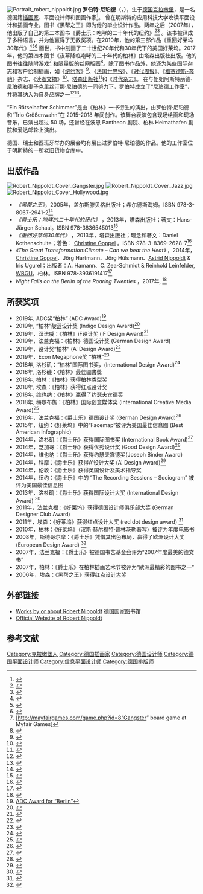 {{coi|time=2021-06-01}}
{{advert|time=2021-06-01}}
[[File:Portrait_robert_nippoldt.jpg|thumb]]
'''罗伯特·尼珀德'''（{{lang-de|Robert Nippoldt}}，{{bd|1977年}}），生于[[德国|德国]][[克拉嫩堡|克拉嫩堡]]，是一名德国籍[[插画家|插画家]]、平面设计师和图画作家<ref>{{Cite web |url=http://www.taschen.com/pages/en/community/video/37407.robert_nippoldt_the_book_artist.htm |title=Robert Nippoldt – The Book Artist |accessdate=2015-04-23 |archive-date=2014-11-03 |archive-url=https://web.archive.org/web/20141103185201/http://www.taschen.com/pages/en/community/video/37407.robert_nippoldt_the_book_artist.htm |dead-url=no }}</ref>。
曾在明斯特的应用科技大学攻读平面设计和插画专业。图书《黑帮之王》即为他的毕业设计作品。两年之后（2007年），他出版了自己的第二本图书《爵士乐：咆哮的二十年代的纽约》<ref>{{Cite web |url=http://en.vogue.fr/fashion-culture/fashion-books/diaporama/fitzgerald-flashback-great-gatsby-jazz-age-new-york-book/12971 |title=“Jazz.New York in the Roaring Twenties” at VOGUE |accessdate=2015-04-23 |archive-date=2016-11-13 |archive-url=https://web.archive.org/web/20161113045049/http://en.vogue.fr/fashion-culture/fashion-books/diaporama/fitzgerald-flashback-great-gatsby-jazz-age-new-york-book/12971 |dead-url=no }}</ref><ref>{{Cite web |url=http://www.eslite.com/product.aspx?pgid=1002167382228256 |title=“Jazz” on Eslite |access-date=2015-04-23 |archive-date=2018-09-05 |archive-url=https://web.archive.org/web/20180905180155/http://www.eslite.com/product.aspx?pgid=1002167382228256 |dead-url=no }}</ref> 。该书被译成了多种语言，并为他赢得了无数奖项。在2010年，他的第三部作品《重回好莱坞30年代》<ref>{{Cite web |url=http://www.vanityfair.com/hollywood/photos/2014/11/hollywood-1930s-illustrations |title=“Hollywood in the 1930s” at Vanity Fair |accessdate=2015-04-23 |archive-date=2017-06-19 |archive-url=https://web.archive.org/web/20170619043039/http://www.vanityfair.com/hollywood/photos/2014/11/hollywood-1930s-illustrations |dead-url=no }}</ref><ref>{{Cite web |url=http://www.gq-magazine.co.uk/entertainment/articles/2014-11/14/hollywood-in-the-30s-gallery-taschen |title=Review of the book “Hollywood” at GQ Magazine |accessdate=2015-04-23 |archive-date=2015-11-21 |archive-url=https://web.archive.org/web/20151121042100/http://www.gq-magazine.co.uk/entertainment/articles/2014-11/14/hollywood-in-the-30s-gallery-taschen |dead-url=no }}</ref><ref>{{Cite web |url=http://m.jiemian.com/article/210891.html |title=“Hollywood” at Jiemian |access-date=2015-04-23 |archive-date=2018-09-05 |archive-url=https://web.archive.org/web/20180905223300/https://m.jiemian.com/article/210891.html |dead-url=no }}</ref> 面世，书中刻画了二十世纪20年代和30年代下的美国好莱坞。2017年，他的第四本图书《夜幕降临咆哮的二十年代的柏林》由塔森出版社出版。他的图书往往随附游戏<ref>[http://mayfairgames.com/game.php?id=8“Gangster” board game at Myfair Games]{{dead link|date=2018年4月 |bot=InternetArchiveBot |fix-attempted=yes }}</ref> 和限量版的丝网版画<ref>{{Cite web |url=http://nippoldt.de/en/silkscreens |title=Silkscreens by Robert Nippoldt |accessdate=2015-04-23 |archive-date=2015-04-04 |archive-url=https://web.archive.org/web/20150404115501/http://nippoldt.de/en/silkscreens |dead-url=no }}</ref>。除了图书作品外，他还为某些国际杂志和客户绘制插画，如《[[纽约客|纽约客]]》<ref>{{Cite web |url=http://www.newyorker.com/magazine/2013/11/25/roman-conquests |title=“The Great Beauty”, illustration by Robert Nippoldt for The New Yorker |accessdate=2015-04-23 |archive-date=2017-11-14 |archive-url=https://web.archive.org/web/20171114093536/https://www.newyorker.com/magazine/2013/11/25/roman-conquests |dead-url=no }}</ref>、《[[法国世界报|法国世界报]]》、《[[时代周报|时代周报]]》、《[[梅赛德斯-奔驰|梅赛德斯-奔驰]]》杂志、《[[读者文摘|读者文摘]]》<ref>{{Cite web |url=http://www.readersdigest.co.uk/inspire/life-skills/becoming-jazz-singer-my-30s |title=“Becoming a jazz singer in my 30s”, illustration by Robert Nippoldt for Reader’s Digest |accessdate=2015-04-23 |archive-date=2015-03-17 |archive-url=https://archive.is/20150317112945/http://www.readersdigest.co.uk/inspire/life-skills/becoming-jazz-singer-my-30s |dead-url=yes }}</ref>、[[塔森出版社|塔森出版社]]<ref>{{Cite web |url=http://www.taschen.com/pages/en/search/result.1.htm?show_all=catalogue&search_string=nippoldt |title=Robert Nippoldt at TASCHEN |accessdate=2015-04-23 |archive-date=2015-04-02 |archive-url=https://web.archive.org/web/20150402143735/http://www.taschen.com/pages/en/search/result.1.htm?show_all=catalogue&search_string=nippoldt |dead-url=no }}</ref>和《[[时代杂志|时代杂志]]》。
在与姐姐阿斯特丽德·尼珀德和妻子克里丝汀娜·尼珀德的一同努力下，罗伯特成立了“尼珀德工作室”，并将其纳入为自身品牌之一<ref>{{Cite web |url=http://studionippoldt.de/en/ |title=Studio Nippoldt |accessdate=2015-04-23 |archive-date=2015-04-06 |archive-url=https://web.archive.org/web/20150406150336/http://www.studionippoldt.de/en/ |dead-url=no }}</ref><ref>{{Cite web |url=http://www.newyorker.com/magazine/2014/03/31/change-agents |title=“The Americans”, illustration by Studio Nippoldt for The New Yorker |accessdate=2015-04-23 |archive-date=2018-01-18 |archive-url=https://web.archive.org/web/20180118075657/https://www.newyorker.com/magazine/2014/03/31/change-agents |dead-url=no }}</ref>。

“Ein Rätselhafter Schimmer”是由《柏林》一书衍生的演出，由罗伯特·尼珀德和“Trio Größenwahn”在 2015-2018 年间创作。该舞台表演包含现场绘画和现场音乐，已演出超过 50 场，还曾经在波恩 Pantheon 剧院、柏林 Heimathafen 剧院和爱达邮轮上演出。

德国、瑞士和西班牙举办的展会均有展出过罗伯特·尼珀德的作品。他的工作室位于明斯特的一所老旧货物仓库中。

== 出版作品 ==
[[File:Robert_Nippoldt_Cover_Gangster.jpg|thumb]]
[[File:Robert_Nippoldt_Cover_Jazz.jpg|thumb]]
[[File:Robert_Nippoldt_Cover_Hollywood.jpg|thumb]]  
* ''《黑帮之王》''，2005年，盖尔斯滕贝格出版社；希尔德斯海姆。ISBN 978-3-8067-2941-2<ref>{{Cite web |url=http://gerstenberg-verlag.de/index.php?id=detailansicht&url_ISBN=9783806729412&highlight=gangster |title=“Gangster.Die Bosse von Chicago” at Gerstenberg Verlag |accessdate=2015-04-23 |archive-date=2016-03-08 |archive-url=https://web.archive.org/web/20160308112629/http://www.gerstenberg-verlag.de/index.php?id=detailansicht&url_ISBN=9783806729412&highlight=gangster |dead-url=no }}</ref>
* ''《爵士乐：咆哮的二十年代的纽约》'' ，2013年，塔森出版社；著文：Hans-Jürgen Schaal。ISBN 978-3836545013<ref>{{Cite web |url=http://www.taschen.com/pages/en/catalogue/popculture/all/02875/facts.jazz_new_york_in_the_roaring_twenties.htm |title=“Jazz.New York in the Roaring Twenties” at TASCHEN |accessdate=2015-04-23 |archive-date=2015-09-24 |archive-url=https://web.archive.org/web/20150924113438/http://www.taschen.com/pages/en/catalogue/popculture/all/02875/facts.jazz_new_york_in_the_roaring_twenties.htm |dead-url=no }}</ref>
* ''《重回好莱坞30年代》'' ，2013年，塔森出版社；理念和著文：Daniel Kothenschulte；着色： [[Christine_Goppel|Christine Goppel]] 。ISBN 978-3-8369-2628-7<ref>{{Cite web |url=http://www.taschen.com/pages/en/catalogue/popculture/all/02874/facts.hollywood_in_the_30s.htm |title=“Hollywood in the Thirties” at TASCHEN |accessdate=2015-04-23 |archive-date=2016-01-25 |archive-url=https://web.archive.org/web/20160125191451/http://www.taschen.com/pages/en/catalogue/popculture/all/02874/facts.hollywood_in_the_30s.htm |dead-url=no }}</ref>
* ''《The Great Transformation:Climate – Can we beat the Heat》'' ，2014年， [[Christine_Goppel|Christine Goppel]]、Jörg Hartmann、Jörg Hülsmann、[[Astrid_Nippoldt|Astrid Nippoldt]] & Iris Ugurel；出版者：A. Hamann、C. Zea-Schmidt & Reinhold Leinfelder, [[WBGU|WBGU]]，柏林。ISBN 978-3936191417<ref>{{Cite web |url=http://www.jacobystuart.de/rights/illustrated-books/the-great-transformation/ |title=“The Great Transformation” at Jacoby & Stuart |accessdate=2015-04-23 |archive-date=2017-08-01 |archive-url=https://web.archive.org/web/20170801114558/http://www.jacobystuart.de/rights/illustrated-books/the-great-transformation/ |dead-url=no }}</ref>
* ''Night Falls on the Berlin of the Roaring Twenties'' ，2017年, {{ISBN|978-3-8365-6320-8}}<ref>{{Cite web |url=https://www.taschen.com/pages/en/catalogue/graphic_design/all/04680/facts.night_falls_on_the_berlin_of_the_roaring_twenties.htm |title=“Night Falls on the Berlin of the Roaring Twenties” at TASCHEN |access-date=2018-09-05 |archive-date=2021-04-09 |archive-url=https://web.archive.org/web/20210409143833/https://www.taschen.com/pages/en/catalogue/graphic_design/all/04680/facts.night_falls_on_the_berlin_of_the_roaring_twenties.htm |dead-url=no }}</ref>

== 所获奖项 ==
* 2019年, ADC奖“柏林” (ADC Award)<ref>[https://www.oneclub.org/awards/adcawards/-award/32301/night-falls-on-the-berlin-of-the-roaring-twenties ADC Award for “Berlin”]</ref>
* 2019年, “柏林”靛蓝设计奖 (Indigo Design Award)<ref>{{Cite web |url=https://www.indigoawards.com/winners/1271 |title=Indigo Design Award for “Berlin” |access-date=2019-04-04 |archive-date=2021-01-21 |archive-url=https://web.archive.org/web/20210121083255/https://www.indigoawards.com/winners/1271 |dead-url=no }}</ref>
* 2019年，汉诺威：《柏林》iF设计奖 (iF Design Award)<ref>{{Cite web |url=https://ifworlddesignguide.com/search?search=nippoldt#/page/profile/12682-robert-nippoldt |title=iF Design Award for “Berlin” |access-date=2019-03-28 |archive-date=2019-03-28 |archive-url=https://web.archive.org/web/20190328142049/https://ifworlddesignguide.com/search?search=nippoldt#/page/profile/12682-robert-nippoldt |dead-url=no }}</ref>
* 2019年，法兰克福：《柏林》德国设计奖 (German Design Award)
* 2019年，设计奖“柏林” (A' Design Award)<ref>{{Cite web |url=https://competition.adesignaward.com/design.php?ID=69987 |title=A' Design Award for “Berlin” |access-date=2019-05-15 |archive-date=2020-12-05 |archive-url=https://web.archive.org/web/20201205220155/https://competition.adesignaward.com/design.php?ID=69987 |dead-url=no }}</ref>
* 2019年，Econ Megaphone奖 “柏林”<ref>{{Cite web |url=https://www.econforum.de/beitraege/econ-megaphon-awards/2019/print-publikation/es-wird-nacht-im-berlin-der-wilden-zwanziger |title=Econ Megaphon Award, Shortlist, for “Berlin” |access-date=2019-05-15 |archive-date=2019-05-03 |archive-url=https://web.archive.org/web/20190503075200/https://www.econforum.de/beitraege/econ-megaphon-awards/2019/print-publikation/es-wird-nacht-im-berlin-der-wilden-zwanziger |dead-url=no }}</ref>
*2018年, 洛杉矶：“柏林”国际图书奖，(International Design Award)<ref>{{Cite web |url=https://idesignawards.com/winners/zoom.php?eid=9-19414-18 |title=International Design Award for “Berlin” |access-date=2019-04-04 |archive-date=2019-04-04 |archive-url=https://web.archive.org/web/20190404142904/https://idesignawards.com/winners/zoom.php?eid=9-19414-18 |dead-url=no }}</ref>
* 2018年, 洛杉磯：《柏林》最佳圖書獎
* 2018年, 柏林：《柏林》获得柏林类型奖
* 2018年, 埃森：《柏林》获得红点设计奖
* 2018年, 维也纳：《柏林》赢得了约瑟夫宾德奖
* 2018年, 梅尔布施：《柏林》国际创意媒体奖 (International Creative Media Award)<ref>{{Cite web |url=https://www.icma-award.com/de/gewinner-9-icma-teil-2-buecher/ |title=International Creative Media Award for “Berlin” |access-date=2019-01-15 |archive-url=https://web.archive.org/web/20190115235815/https://www.icma-award.com/de/gewinner-9-icma-teil-2-buecher/ |archive-date=2019-01-15 |dead-url=yes }}</ref>
* 2016年，法兰克福：《爵士乐》德国设计奖 (German Design Award)<ref>{{Cite web |url=http://gallery.designpreis.de/gdagallery/show/Project/jazz-new-york-in-the-roaring-twenties.html |title=German Design Award for “Jazz” |access-date=2015-10-27 |archive-date=2016-04-27 |archive-url=https://web.archive.org/web/20160427024606/http://gallery.designpreis.de/gdagallery/show/Project/jazz-new-york-in-the-roaring-twenties.html |dead-url=no }}</ref>
* 2015年，纽约：《好莱坞》中的“Facemap”被评为美国最佳信息图 (Best American Infographic)
* 2014年，洛杉矶：《爵士乐》获得国际图书奖 (International Book Award)<ref>{{Cite web |url=http://www.internationalbookawards.com/2014awardannouncement.html |title=International Book Award for “Jazz” |access-date=2015-04-23 |archive-date=2014-10-20 |archive-url=https://web.archive.org/web/20141020132000/http://www.internationalbookawards.com/2014awardannouncement.html |dead-url=yes }}</ref>
* 2014年，芝加哥：《爵士乐》获得优秀设计奖 (Good Design Award)<ref>{{Cite web |url=https://chi-athenaeum.org/graphics/packaging-2014/2014/12/16/jazz/-new-york-in-the-roaring-twenties-2013/ |title=Good Design Award for “Jazz” |accessdate=2015-04-23 |archive-date=2016-08-22 |archive-url=https://web.archive.org/web/20160822220350/https://chi-athenaeum.org/graphics/packaging-2014/2014/12/16/jazz/-new-york-in-the-roaring-twenties-2013/ |dead-url=no }}</ref>
* 2014年，维也纳：《爵士乐》获得约瑟夫宾德奖(Joseph Binder Award)
* 2014年，科摩：《爵士乐》获得A'设计大奖 (A' Design Award)<ref>{{Cite web |url=http://www.adesignaward.com/design.php?ID=32795 |title=A' Design Award for “Jazz” |accessdate=2015-04-23 |archive-date=2014-08-09 |archive-url=https://web.archive.org/web/20140809061223/http://www.adesignaward.com/design.php?ID=32795 |dead-url=no }}</ref>
* 2014年，伦敦：《爵士乐》获得英国设计及美术指导奖
* 2014年，纽约：《爵士乐》中的 “The Recording Sessions – Sociogram” 被评为美国最佳信息图
* 2013年，洛杉矶：《爵士乐》获得国际设计大奖 (International Design Award) <ref>{{Cite web |url=http://idesignawards.com/winners/zoom2.php?eid=9-7096-14&cat=Books |title=International Design Award for “Jazz” |accessdate=2015-04-23 |archive-date=2016-11-13 |archive-url=https://web.archive.org/web/20161113033702/http://idesignawards.com/winners/zoom2.php?eid=9-7096-14&cat=Books |dead-url=no }}</ref>
* 2011年，法兰克福：《好莱坞》获得德国设计师俱乐部大奖 (German Designer Club Award)
* 2011年，埃森：《好莱坞》获得红点设计大奖 (red dot design award) <ref>{{Cite web |url=http://red-dot.de/cd/online-exhibition/work/?code=11-0057&y=2011 |title=red dot design award for “Hollywood” |access-date=2015-04-23 |archive-url=https://web.archive.org/web/20161113114214/http://red-dot.de/cd/online-exhibition/work/?code=11-0057&y=2011 |archive-date=2016-11-13 |dead-url=yes }}</ref>
* 2010年，柏林：《好莱坞》（汉斯·赫尔穆特·普林茨勒著写）被评为年度电影书
* 2008年，斯德哥尔摩：《爵士乐》凭借其出色布局，赢得了欧洲设计大奖 (European Design Award) <ref>{{Cite web |url=http://www.europeandesign.org/submissions/jazz/ |title=European Design Award for “Jazz” |accessdate=2015-04-23 |archive-date=2018-07-10 |archive-url=https://web.archive.org/web/20180710011527/https://europeandesign.org/submissions/jazz/ |dead-url=no }}</ref>
* 2007年，法兰克福：《爵士乐》被德国书艺基金会评为“2007年度最美的德文书”
* 2007年，柏林：《爵士乐》在柏林插画艺术节被评为“欧洲最精彩的图书之一”
* 2006年，埃森：《黑帮之王》获得[[红点设计大奖|红点设计大奖]]

== 外部链接 ==
* [https://web.archive.org/web/20160303221730/https://portal.d-nb.de/opac.htm?query=robert+nippoldt&method=simpleSearch Works by or about Robert Nippoldt] 德国国家图书馆
* [http://www.nippoldt.de/en/ Official Website of Robert Nippoldt]{{Wayback|url=http://www.nippoldt.de/en/ |date=20150419074959 }}

== 参考文献 ==
{{reflist|2}}

{{normdaten}}
{{DEFAULTSORT:nippoldt}}
[[Category:克拉嫩堡人|Category:克拉嫩堡人]]
[[Category:德国插画家|Category:德国插画家]]
[[Category:德国设计师|Category:德国设计师]]
[[Category:德国平面设计师|Category:德国平面设计师]]
[[Category:信息平面设计师|Category:信息平面设计师]]
[[Category:德国排版师|Category:德国排版师]]